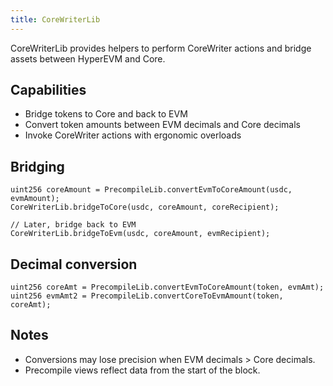 ```yaml
---
title: CoreWriterLib
---
```


CoreWriterLib provides helpers to perform CoreWriter actions and bridge assets between HyperEVM and Core.

## Capabilities

- Bridge tokens to Core and back to EVM
- Convert token amounts between EVM decimals and Core decimals
- Invoke CoreWriter actions with ergonomic overloads

## Bridging

```solidity
uint256 coreAmount = PrecompileLib.convertEvmToCoreAmount(usdc, evmAmount);
CoreWriterLib.bridgeToCore(usdc, coreAmount, coreRecipient);

// Later, bridge back to EVM
CoreWriterLib.bridgeToEvm(usdc, coreAmount, evmRecipient);
```

## Decimal conversion

```solidity
uint256 coreAmt = PrecompileLib.convertEvmToCoreAmount(token, evmAmt);
uint256 evmAmt2 = PrecompileLib.convertCoreToEvmAmount(token, coreAmt);
```

## Notes

- Conversions may lose precision when EVM decimals > Core decimals.
- Precompile views reflect data from the start of the block.


